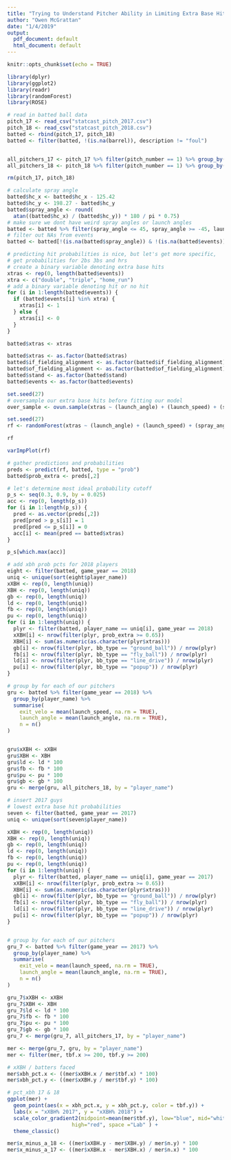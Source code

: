 ```yaml
---
title: "Trying to Understand Pitcher Ability in Limiting Extra Base Hits"
author: "Owen McGrattan"
date: "1/4/2019"
output:
  pdf_document: default
  html_document: default
---
```


```r
knitr::opts_chunk$set(echo = TRUE)
```

```r
library(dplyr)
library(ggplot2)
library(readr)
library(randomForest)
library(ROSE)
```

```r
# read in batted ball data
pitch_17 <- read_csv("statcast_pitch_2017.csv")
pitch_18 <- read_csv("statcast_pitch_2018.csv")
batted <- rbind(pitch_17, pitch_18)
batted <- filter(batted, !(is.na(barrel)), description != "foul")


all_pitchers_17 <- pitch_17 %>% filter(pitch_number == 1) %>% group_by(player_name) %>% summarise(tbf = n())
all_pitchers_18 <- pitch_18 %>% filter(pitch_number == 1) %>% group_by(player_name) %>% summarise(tbf = n())

rm(pitch_17, pitch_18)
```


```r
# calculate spray angle
batted$hc_x <- batted$hc_x - 125.42
batted$hc_y <- 198.27 - batted$hc_y
batted$spray_angle <- round( 
  atan((batted$hc_x) / (batted$hc_y)) * 180 / pi * 0.75)
# make sure we dont have weird spray angles or launch angles
batted <- batted %>% filter(spray_angle <= 45, spray_angle >= -45, launch_angle >= -50, launch_angle <= 60 )
# filter out NAs from events
batted <- batted[!(is.na(batted$spray_angle)) & !(is.na(batted$events)) & !(is.na(batted$if_fielding_alignment)),]
```


```r
# predicting hit probabilities is nice, but let's get more specific, 
# get probabilities for 2bs 3bs and hrs
# create a binary variable denoting extra base hits
xtras <- rep(0, length(batted$events))
xtra <- c("double", "triple", "home_run")
# add a binary variable denoting hit or no hit
for (i in 1:length(batted$events)) {
  if (batted$events[i] %in% xtra) {
    xtras[i] <- 1
  } else {
    xtras[i] <- 0
  }
}

batted$xtras <- xtras
```


```r
batted$xtras <- as.factor(batted$xtras)
batted$if_fielding_alignment <- as.factor(batted$if_fielding_alignment)
batted$of_fielding_alignment <- as.factor(batted$of_fielding_alignment)
batted$stand <- as.factor(batted$stand)
batted$events <- as.factor(batted$events)
```

```r
set.seed(27)
# oversample our extra base hits before fitting our model
over_sample <- ovun.sample(xtras ~ (launch_angle) + (launch_speed) + (spray_angle) + p_throws + stand, data = batted[1:60000,], method = "over", p = 0.40)
```


```r
set.seed(27)
rf <- randomForest(xtras ~ (launch_angle) + (launch_speed) + (spray_angle) + stand , data = over_sample$data, importance = T)
```

```r
rf
```

```r
varImpPlot(rf)
```

```r
# gather predictions and probabilities
preds <- predict(rf, batted, type = "prob")
batted$prob_extra <- preds[,2]
```

```r
# let's determine most ideal probability cutoff
p_s <- seq(0.3, 0.9, by = 0.025)
acc <- rep(0, length(p_s))
for (i in 1:length(p_s)) {
  pred <- as.vector(preds[,2])
  pred[pred > p_s[i]] = 1
  pred[pred <= p_s[i]] = 0
  acc[i] <- mean(pred == batted$xtras)
}

p_s[which.max(acc)]
```


```r
# add xbh prob pcts for 2018 players
eight <- filter(batted, game_year == 2018)
uniq <- unique(sort(eight$player_name))
xXBH <- rep(0, length(uniq))
XBH <- rep(0, length(uniq))
gb <- rep(0, length(uniq))
ld <- rep(0, length(uniq))
fb <- rep(0, length(uniq))
pu <- rep(0, length(uniq))
for (i in 1:length(uniq)) {
  plyr <- filter(batted, player_name == uniq[i], game_year == 2018)
  xXBH[i] <- nrow(filter(plyr, prob_extra >= 0.65))
  XBH[i] <- sum(as.numeric(as.character(plyr$xtras)))
  gb[i] <- nrow(filter(plyr, bb_type == "ground_ball")) / nrow(plyr)
  fb[i] <- nrow(filter(plyr, bb_type == "fly_ball")) / nrow(plyr)
  ld[i] <- nrow(filter(plyr, bb_type == "line_drive")) / nrow(plyr)
  pu[i] <- nrow(filter(plyr, bb_type == "popup")) / nrow(plyr)
}

# group by for each of our pitchers
gru <- batted %>% filter(game_year == 2018) %>%
  group_by(player_name) %>%
  summarise(
    exit_velo = mean(launch_speed, na.rm = TRUE),
    launch_angle = mean(launch_angle, na.rm = TRUE),
    n = n()
)


gru$xXBH <- xXBH
gru$XBH <- XBH
gru$ld <- ld * 100
gru$fb <- fb * 100
gru$pu <- pu * 100
gru$gb <- gb * 100
gru <- merge(gru, all_pitchers_18, by = "player_name")
```


```r
# insert 2017 guys
# lowest extra base hit probabilities
seven <- filter(batted, game_year == 2017)
uniq <- unique(sort(seven$player_name))

xXBH <- rep(0, length(uniq))
XBH <- rep(0, length(uniq))
gb <- rep(0, length(uniq))
ld <- rep(0, length(uniq))
fb <- rep(0, length(uniq))
pu <- rep(0, length(uniq))
for (i in 1:length(uniq)) {
  plyr <- filter(batted, player_name == uniq[i], game_year == 2017)
  xXBH[i] <- nrow(filter(plyr, prob_extra >= 0.65))
  XBH[i] <- sum(as.numeric(as.character(plyr$xtras)))
  gb[i] <- nrow(filter(plyr, bb_type == "ground_ball")) / nrow(plyr)
  fb[i] <- nrow(filter(plyr, bb_type == "fly_ball")) / nrow(plyr)
  ld[i] <- nrow(filter(plyr, bb_type == "line_drive")) / nrow(plyr)
  pu[i] <- nrow(filter(plyr, bb_type == "popup")) / nrow(plyr)
}


# group by for each of our pitchers
gru_7 <- batted %>% filter(game_year == 2017) %>%
  group_by(player_name) %>%
  summarise(
    exit_velo = mean(launch_speed, na.rm = TRUE),
    launch_angle = mean(launch_angle, na.rm = TRUE),
    n = n()
)

gru_7$xXBH <- xXBH
gru_7$XBH <- XBH
gru_7$ld <- ld * 100
gru_7$fb <- fb * 100
gru_7$pu <- pu * 100
gru_7$gb <- gb * 100
gru_7 <- merge(gru_7, all_pitchers_17, by = "player_name")
```

```r
mer <- merge(gru_7, gru, by = "player_name")
mer <- filter(mer, tbf.x >= 200, tbf.y >= 200)
```

```r
# xXBH / batters faced
mer$xbh_pct.x <- ((mer$xXBH.x / mer$tbf.x) * 100) 
mer$xbh_pct.y <- ((mer$xXBH.y / mer$tbf.y) * 100) 
```



```r
# pct_xbh 17 & 18
ggplot(mer) + 
  geom_point(aes(x = xbh_pct.x, y = xbh_pct.y, color = tbf.y)) + 
  labs(x = "xXBH% 2017", y = "xXBH% 2018") +
  scale_color_gradient2(midpoint=mean(mer$tbf.y), low="blue", mid="white",
                     high="red", space ="Lab" ) + 
  theme_classic() 
```

```r
mer$x_minus_a_18 <- ((mer$xXBH.y - mer$XBH.y) / mer$n.y) * 100
mer$x_minus_a_17 <- ((mer$xXBH.x - mer$XBH.x) / mer$n.x) * 100
```


